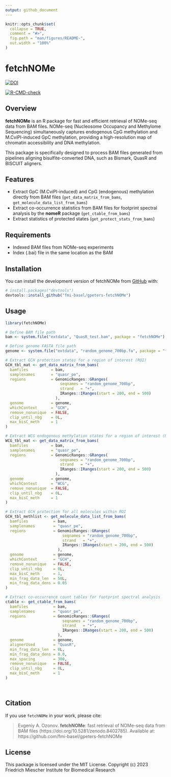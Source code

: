```yaml
---
output: github_document
---
```


<!-- README.md is generated from README.Rmd. Please edit that file -->

```r
knitr::opts_chunk$set(
  collapse = TRUE,
  comment = "#>",
  fig.path = "man/figures/README-",
  out.width = "100%"
)
```

# fetchNOMe

<!-- badges: start -->


[![DOI](https://zenodo.org/badge/DOI/10.5281/zenodo.8402785.svg)](https://doi.org/10.5281/zenodo.8402785)



[![R-CMD-check](https://github.com/fmi-basel/gpeters-fetchNOMe/actions/workflows/R-CMD-check.yaml/badge.svg)](https://github.com/fmi-basel/gpeters-fetchNOMe/actions/workflows/R-CMD-check.yaml)



<!-- badges: end -->

## Overview

**fetchNOMe** is an R package for fast and efficient retrieval of NOMe-seq data from BAM files. NOMe-seq (Nucleosome Occupancy and Methylome Sequencing) simultaneously captures endogenous CpG methylation and M.CviPI-induced GpC methylation, providing a high-resolution map of chromatin accessibility and DNA methylation.

This package is specifically designed to process BAM files generated from pipelines aligning bisulfite-converted DNA, such as Bismark, QuasR and BISCUIT aligners.

## Features

- Extract GpC (M.CviPI-induced) and CpG (endogenous) methylation directly from BAM files (`get_data_matrix_from_bams`, `get_molecule_data_list_from_bams`)
- Extract co-occurrence statistics from BAM files for footprint spectral analysis by the **nomeR** package (`get_ctable_from_bams`)
- Extract statistics of protected states (`get_protect_stats_from_bams`)

## Requirements

 - Indexed BAM files from NOMe-seq experiments
 - Index (.bai) file in the same location as the BAM

## Installation

You can install the development version of fetchNOMe from [GitHub](https://github.com/) with:

``` r
# install.packages("devtools")
devtools::install_github("fmi-basel/gpeters-fetchNOMe")
```
## Usage 

``` r
library(fetchNOMe)

# Define BAM file path
bam <- system.file("extdata", "QuasR_test.bam", package = "fetchNOMe")

# Define genome FASTA file path
genome <- system.file("extdata", "random_genome_700bp.fa", package = "fetchNOMe")

# Extract GCH protection states for a region of interest (ROI)
GCH_tbl_mat <- get_data_matrix_from_bams(
  bamfiles          = bam,
  samplenames       = "quasr_pe",
  regions           = GenomicRanges::GRanges(
                        seqnames = "random_genome_700bp",
                        strand   = "+",
                        IRanges::IRanges(start = 200, end = 500)
                      ),
  genome            = genome,
  whichContext      = "GCH",
  remove_nonunique  = FALSE,
  clip_until_nbg    = 0L,
  max_bisC_meth     = 1
)

# Extract WCG endogenous methylation states for a region of interest (ROI)
WCG_tbl_mat <- get_data_matrix_from_bams(
  bamfiles          = bam,
  samplenames       = "quasr_pe",
  regions           = GenomicRanges::GRanges(
                        seqnames = "random_genome_700bp",
                        strand   = "+",
                        IRanges::IRanges(start = 200, end = 500)
                      ),
  genome            = genome,
  whichContext      = "WCG",
  remove_nonunique  = FALSE,
  clip_until_nbg    = 0L,
  max_bisC_meth     = 1
)

# Extract GCH protection for all molecules within ROI
GCH_tbl_methlist <- get_molecule_data_list_from_bams(
  bamfiles           = bam,
  samplenames        = "quasr_pe",
  regions            = GenomicRanges::GRanges(
                         seqnames = "random_genome_700bp",
                         strand   = "+",
                         IRanges::IRanges(start = 200, end = 500)
                       ),
  genome             = genome,
  whichContext       = "GCH",
  remove_nonunique   = FALSE,
  clip_until_nbg     = 0L,
  max_bisC_meth      = 1,
  min_frag_data_len  = 50L,
  min_frag_data_dens = 0.05
)

# Extract co-occurrence count tables for footprint spectral analysis
ctable <- get_ctable_from_bams(
  bamfiles           = bam,
  samplenames        = "quasr_pe",
  regions            = GenomicRanges::GRanges(
                         seqnames = "random_genome_700bp",
                         strand   = "+",
                         IRanges::IRanges(start = 200, end = 500)
                       ),
  genome             = genome,
  alignerUsed        = "QuasR",
  min_frag_data_len  = 0L,
  min_frag_data_dens = 0.0,
  max_spacing        = 300,
  remove_nonunique   = FALSE,
  clip_until_nbg     = 0L,
  max_bisC_meth      = 1
)

																			
```


## Citation

If you use `fetchNOMe` in your work, please cite:

> Evgeniy A. Ozonov. **fetchNOMe**: fast retrieval of NOMe-seq data from BAM files (https://doi.org/10.5281/zenodo.8402785). Available at: https://github.com/fmi-basel/gpeters-fetchNOMe


## License

This package is licensed under the MIT License.
Copyright (c) 2023 Friedrich Miescher Institute for Biomedical Research
